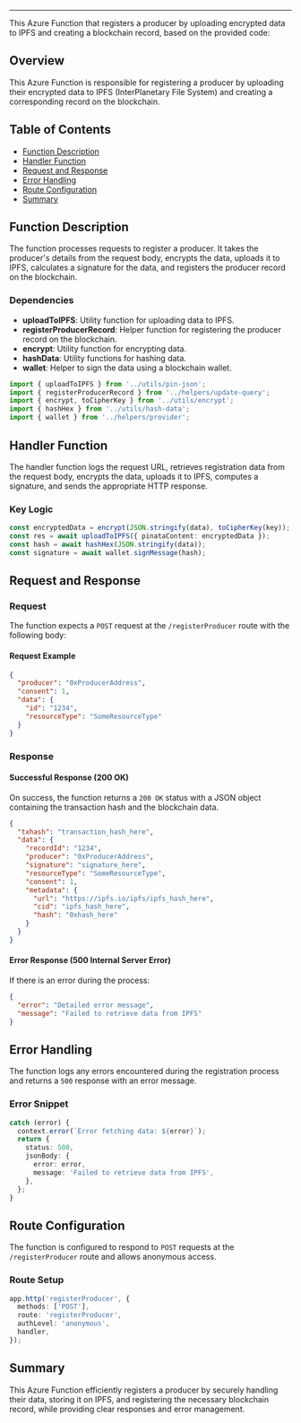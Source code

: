 
<HeaderTitle title="Azure Function: Register Producer" source="https://github.com/your-repo-path-to-timerTrigger" />

---

This Azure Function that registers a producer by uploading encrypted data to IPFS and creating a blockchain record, based on the provided code:

## Overview

This Azure Function is responsible for registering a producer by uploading their encrypted data to IPFS (InterPlanetary File System) and creating a corresponding record on the blockchain.

## Table of Contents

- [Function Description](#function-description)
- [Handler Function](#handler-function)
- [Request and Response](#request-and-response)
- [Error Handling](#error-handling)
- [Route Configuration](#route-configuration)
- [Summary](#summary)

## Function Description

The function processes requests to register a producer. It takes the producer's details from the request body, encrypts the data, uploads it to IPFS, calculates a signature for the data, and registers the producer record on the blockchain.

### Dependencies

- **uploadToIPFS**: Utility function for uploading data to IPFS.
- **registerProducerRecord**: Helper function for registering the producer record on the blockchain.
- **encrypt**: Utility function for encrypting data.
- **hashData**: Utility functions for hashing data.
- **wallet**: Helper to sign the data using a blockchain wallet.

```typescript
import { uploadToIPFS } from '../utils/pin-json';
import { registerProducerRecord } from '../helpers/update-query';
import { encrypt, toCipherKey } from '../utils/encrypt';
import { hashHex } from '../utils/hash-data';
import { wallet } from '../helpers/provider';
```

## Handler Function

The handler function logs the request URL, retrieves registration data from the request body, encrypts the data, uploads it to IPFS, computes a signature, and sends the appropriate HTTP response.

### Key Logic

```typescript
const encryptedData = encrypt(JSON.stringify(data), toCipherKey(key));
const res = await uploadToIPFS({ pinataContent: encryptedData });
const hash = await hashHex(JSON.stringify(data));
const signature = await wallet.signMessage(hash);
```

## Request and Response

### Request

The function expects a `POST` request at the `/registerProducer` route with the following body:

#### Request Example

```json
{
  "producer": "0xProducerAddress",
  "consent": 1,
  "data": {
    "id": "1234",
    "resourceType": "SomeResourceType"
  }
}
```

### Response

#### Successful Response (200 OK)

On success, the function returns a `200 OK` status with a JSON object containing the transaction hash and the blockchain data.

```json
{
  "txhash": "transaction_hash_here",
  "data": {
    "recordId": "1234",
    "producer": "0xProducerAddress",
    "signature": "signature_here",
    "resourceType": "SomeResourceType",
    "consent": 1,
    "metadata": {
      "url": "https://ipfs.io/ipfs/ipfs_hash_here",
      "cid": "ipfs_hash_here",
      "hash": "0xhash_here"
    }
  }
}
```

#### Error Response (500 Internal Server Error)

If there is an error during the process:

```json
{
  "error": "Detailed error message",
  "message": "Failed to retrieve data from IPFS"
}
```

## Error Handling

The function logs any errors encountered during the registration process and returns a `500` response with an error message.

### Error Snippet

```typescript
catch (error) {
  context.error(`Error fetching data: ${error}`);
  return {
    status: 500,
    jsonBody: {
      error: error,
      message: 'Failed to retrieve data from IPFS',
    },
  };
}
```

## Route Configuration

The function is configured to respond to `POST` requests at the `/registerProducer` route and allows anonymous access.

### Route Setup

```typescript
app.http('registerProducer', {
  methods: ['POST'],
  route: 'registerProducer',
  authLevel: 'anonymous',
  handler,
});
```

## Summary

This Azure Function efficiently registers a producer by securely handling their data, storing it on IPFS, and registering the necessary blockchain record, while providing clear responses and error management.
